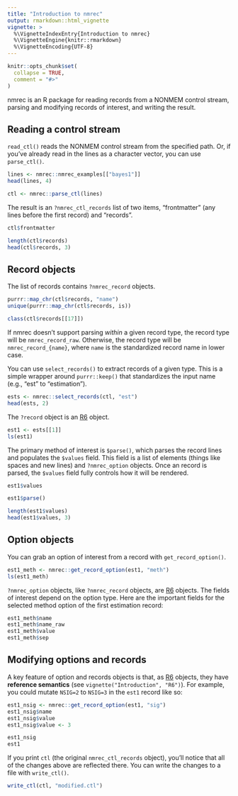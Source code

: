 ```yaml
---
title: "Introduction to nmrec"
output: rmarkdown::html_vignette
vignette: >
  %\VignetteIndexEntry{Introduction to nmrec}
  %\VignetteEngine{knitr::rmarkdown}
  %\VignetteEncoding{UTF-8}
---
```


```r
knitr::opts_chunk$set(
  collapse = TRUE,
  comment = "#>"
)
```

nmrec is an R package for reading records from a NONMEM control
stream, parsing and modifying records of interest, and writing the
result.

## Reading a control stream

`read_ctl()` reads the NONMEM control stream from the specified path.
Or, if you've already read in the lines as a character vector, you can
use `parse_ctl()`.

```r
lines <- nmrec::nmrec_examples[["bayes1"]]
head(lines, 4)

ctl <- nmrec::parse_ctl(lines)
```

The result is an `?nmrec_ctl_records` list of two items, "frontmatter"
(any lines before the first record) and "records".

```r
ctl$frontmatter

length(ctl$records)
head(ctl$records, 3)
```

## Record objects

The list of records contains `?nmrec_record` objects.

```r
purrr::map_chr(ctl$records, "name")
unique(purrr::map_chr(ctl$records, is))

class(ctl$records[[17]])
```

If nmrec doesn't support parsing _within_ a given record type, the
record type will be `nmrec_record_raw`.  Otherwise, the record type
will be `nmrec_record_{name}`, where `name` is the standardized record
name in lower case.

You can use `select_records()` to extract records of a given type.
This is a simple wrapper around `purrr::keep()` that standardizes the
input name (e.g., "est" to "estimation").

```r
ests <- nmrec::select_records(ctl, "est")
head(ests, 2)
```

The `?record` object is an [R6] object.

```r
est1 <- ests[[1]]
ls(est1)
```

The primary method of interest is `$parse()`, which parses the record
lines and populates the `$values` field.  This field is a list of
elements (things like spaces and new lines) and `?nmrec_option`
objects.  Once an record is parsed, the `$values` field fully controls
how it will be rendered.

```r
est1$values

est1$parse()

length(est1$values)
head(est1$values, 3)
```

## Option objects

You can grab an option of interest from a record with
`get_record_option()`.

```r
est1_meth <- nmrec::get_record_option(est1, "meth")
ls(est1_meth)
```

`?nmrec_option` objects, like `?nmrec_record` objects, are [R6]
objects.  The fields of interest depend on the option type.  Here are
the important fields for the selected method option of the first
estimation record:

```r
est1_meth$name
est1_meth$name_raw
est1_meth$value
est1_meth$sep
```

## Modifying options and records

A key feature of option and records objects is that, as [R6] objects,
they have **reference semantics** (see `vignette("Introduction",
"R6")`).  For example, you could mutate `NSIG=2` to `NSIG=3` in the
`est1` record like so:

```r
est1_nsig <- nmrec::get_record_option(est1, "sig")
est1_nsig$name
est1_nsig$value
est1_nsig$value <- 3

est1_nsig
est1
```

If you print `ctl` (the original `nmrec_ctl_records` object), you'll
notice that all of the changes above are reflected there.  You can
write the changes to a file with `write_ctl()`.

```r
write_ctl(ctl, "modified.ctl")
```

[R6]: https://r6.r-lib.org/
